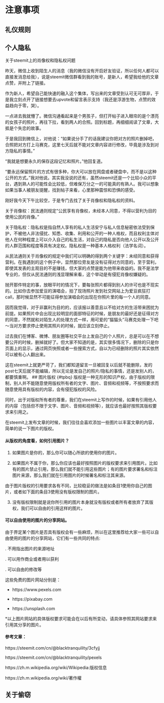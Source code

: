 # 注意事项 {#zysxp}
## 礼仪规则 {#lygz}
## 个人隐私 {#grys}
关于steemit上的肖像权和隐私权问题

昨天，微信上收到陌生人的消息（我的微信没有开启好友验证，所以任何人都可以直接发消息给我），说是steemit微信群看到我的账号，是新人，希望我给他的文章点赞，并附上了链接。

作为新人，希望自己能快速的融入这个集体，写出来的文章受到认可无可厚非，于是我立刻点开了链接想要去upvote和留言表示支持（我还是浮游生物，点赞的效益趋向于零，哭）。

一点进去我就懵了。微信沟通看起来是个男孩子，但打开帖子进入眼帘的是个漂亮的女孩子的照片，再往下拉，看到两人的合照。回到标题，再细细阅读了文章，大抵是个失恋的故事。

于是我回到微信上，对他说：“如果说分手了的话我建议你把对方的照片删掉吧，合照把对方打上马赛克，这里七天后就不能对文章内容进行修改，毕竟是涉及到对方隐私的事情。”

“我就是想要永久的保存这段记忆和照片。”他回复道。

“要永远保留照片的方式有很多种，你大可以放在网盘或者硬盘中，而不是以这种公开的方式。”我对他说。其实我没说的还有，虽然steemit还是一个比较小众的平台，遇到熟人的可能性会比较低，但难保万分之一的可能真的有熟人。我可以想象如果当事人被朋友提醒，找到帖子来看，心里那种震惊和恐惧的感受。

刚好我今天下午比较空，于是专门去找了关于肖像权和隐私权的资料。

关于肖像权：民法通则规定“公民享有肖像权，未经本人同意，不得以营利为目的使用公民的肖像。”

关于隐私权：隐私权是指自然人享有的私人生活安宁与私人信息秘密依法受到保护，不被他人非法侵扰、知悉、收集、利用和公开的一种人格权，而且权利主体对他人在何种程度上可以介入自己的私生活，对自己的隐私是否向他人公开以及公开的人群范围和程度等具有决定权。隐私权是一种基本人格权利（法学名词）。

从民法通则关于肖像权的规定中我们可以明确的得到两个关键字：未经同意和获得营利。在我遇到的这个例子中，显然那位旁友是没有征得对方同意的，至于营利，即使其发表的主观目的不是赚钱，但大家的点赞是能为他带来收益的。我不是法学专业的，但仅从民法通则的浅显理解来看，这个举动是有侵犯肖像权嫌疑的。

抛开那件特定的事，放眼平时的情况下，要每张照片都得到别人的许可也是不现实的。比如你去参加爱豆的演唱会，拍了现场照片发到社交网站上为爱豆疯狂打call，那时候显然不可能征得参加演唱会的出现在你照片里的每一个人的同意。

因而我觉得，对于非赢利为目的的，应该报以善意且以不给对方的生活带来困扰为前提。如果照片中会出现比较明显的面部特征的时候，是朋友的最好还是征得对方的同意，不然就和对陌生人的处理方式一样，用可爱的“猫猫头”马赛克处理一下吧～当对方要求停止使用其照片的时候，就应该立刻停止。

过去我们在博客、微博、朋友圈等社交平台上发自己的个人照片，总是可以在不想要公开的时候，删掉就好了。但大家不知道的是，其实很多情况下，删除的只是你页面上的显示，通过网页快照或者一些搜索方式，自以为已经删除的照片其实依然可以被有心人翻出来。

这在steemit上就更严苛了，我们都知道留言一旦被回复以后就不能删除，发的post七天后就不能编辑，所以无论是发自己的照片/隐私的事情，还是发别人的，都要慎重啊。
## 图片版权 {#tpbq}
版权是一种无形的知识产权，由于版权的限制，别人并不能随意使用版权所有者的文字、图片、音频和视频等，不按照要求而随意使用具有版权的内容，会有侵犯版权的风险。

同时，出于对版权所有者的尊重，我们在steemit上写作的时候，如果有引用他人的内容（包括但不限于文字、图片、音频和视频等），就应该也最好按照其版权要求来引用之。


在steemit上发布文章的时候，我们往往会喜欢添加一些图片以丰富文章的内容，简单的说一下图片的版权。


#### 从版权的角度看，如何引用图片？

1. 如果图片是你的，那么你可以随心所欲的使用你的图片。

2. 如果图片不属于你，那么你应该也最好按照图片的版权要求来引用图片。比如有的图片禁止引用，那么我们就不能引用这些图片；有的图片要求署名和标注图片来源，那么我们就在引用图片的时候署名和标注其来源。

由于图片版权的引用要求各有不同，比较稳妥的做法是如条目1使用你自己的图片，或者如下面的条目3使用没有版权限制的图片。

3. 没有版权限制就是说你所引用的图片本身就没有版权或者所有者放弃了其版权，我们可以自由的引用这样的图片。


#### 可以自由使用的图片的分享网站。

由于界定某个图片是否具有版权会有一些麻烦，所以在这里推荐给大家一些可以自由使用的图片的分享网站，它们有一些共同的特点:

. 不用指出图片的来源地址

. 可以用作商业或者用以获利

. 可以自由的修改等


这些免费的图片网站分别是：

- https://www.pexels.com

- https://pixabay.com

- https://unsplash.com


*以上图片网站的具体版权要求可能会在以后有所变动，请具体参照其网站要求来引用其分享的图片。


#### 参考文章：

https://steemit.com/cn/@blacktranquility/3cfyjj

https://steemit.com/cn/@blacktranquility/pexels

https://zh.m.wikipedia.org/wiki/Wikipedia:版权信息

https://zh.m.wikipedia.org/wiki/著作權


## 关于偷窃 {#gwtq}

